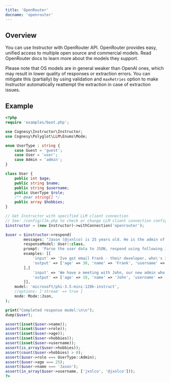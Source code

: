 ```yaml
---
title: 'OpenRouter'
docname: 'openrouter'
---
```


## Overview

You can use Instructor with OpenRouter API. OpenRouter provides easy, unified access
to multiple open source and commercial models. Read OpenRouter docs to learn more about
the models they support.

Please note that OS models are in general weaker than OpenAI ones, which may result in
lower quality of responses or extraction errors. You can mitigate this (partially) by using
validation and `maxRetries` option to make Instructor automatically reattempt the extraction
in case of extraction issues.


## Example

```php
<?php
require 'examples/boot.php';

use Cognesy\Instructor\Instructor;
use Cognesy\Polyglot\LLM\Enums\Mode;

enum UserType : string {
    case Guest = 'guest';
    case User = 'user';
    case Admin = 'admin';
}

class User {
    public int $age;
    public string $name;
    public string $username;
    public UserType $role;
    /** @var string[] */
    public array $hobbies;
}

// Get Instructor with specified LLM client connection
// See: /config/llm.php to check or change LLM client connection configuration details
$instructor = (new Instructor)->withConnection('openrouter');

$user = $instructor->respond(
        messages: "Jason (@jxnlco) is 25 years old. He is the admin of this project. He likes playing football and reading books.",
        responseModel: User::class,
        prompt: 'Parse the user data to JSON, respond using following JSON Schema: <|json_schema|>',
        examples: [[
            'input' => 'Ive got email Frank - their developer, who\'s 30. He asked to come back to him frank@hk.ch. Btw, he plays on drums!',
            'output' => ['age' => 30, 'name' => 'Frank', 'username' => 'frank@hk.ch', 'role' => 'user', 'hobbies' => ['playing drums'],],
        ],[
            'input' => 'We have a meeting with John, our new admin who likes surfing. He is 19 years old - check his profile: @jig.',
            'output' => ['age' => 19, 'name' => 'John', 'username' => 'jig', 'role' => 'admin', 'hobbies' => ['surfing'],],
        ]],
    model: 'microsoft/phi-3.5-mini-128k-instruct',
    //options: ['stream' => true ]
    mode: Mode::Json,
);

print("Completed response model:\n\n");
dump($user);

assert(isset($user->name));
assert(isset($user->role));
assert(isset($user->age));
assert(isset($user->hobbies));
assert(isset($user->username));
assert(is_array($user->hobbies));
assert(count($user->hobbies) > 0);
assert($user->role === UserType::Admin);
assert($user->age === 25);
assert($user->name === 'Jason');
assert(in_array($user->username, ['jxnlco', '@jxnlco']));
?>
```
